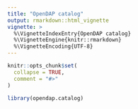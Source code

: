 ```yaml
---
title: "OpenDAP catalog"
output: rmarkdown::html_vignette
vignette: >
  %\VignetteIndexEntry{OpenDAP catalog}
  %\VignetteEngine{knitr::rmarkdown}
  %\VignetteEncoding{UTF-8}
---
```


```r
knitr::opts_chunk$set(
  collapse = TRUE,
  comment = "#>"
)
```

```r
library(opendap.catalog)
```
